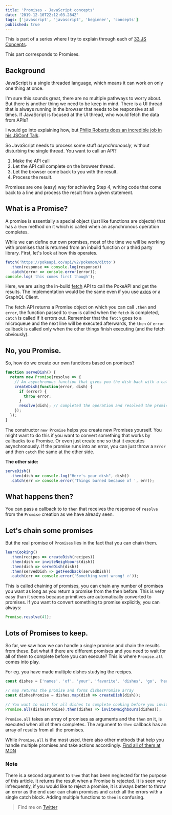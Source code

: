 ```yaml
---
title: 'Promises - JavaScript concepts'
date: '2019-12-10T22:12:03.284Z'
tags: ['javascript', 'javascript', 'beginner', 'concepts']
published: true
---
```


This is part of a series where I try to explain through each of [33 JS Concepts](https://github.com/leonardomso/33-js-concepts).

This part corresponds to Promises.

## Background

JavaScript is a single threaded language, which means it can work on only one thing at once.

I'm sure this sounds great, there are no multiple pathways to worry about. But there is another thing we need to be keep in mind. There is a UI thread that is always running in the browser that needs to be responsive at all times. If JavaScript is focused at the UI thread, who would fetch the data from APIs?

I would go into explaining how, but [Philip Roberts does an incredible job in his JSConf Talk](https://www.youtube.com/watch?v=8aGhZQkoFbQ).

So JavaScript needs to process some stuff _asynchronously_, without disturbing the single thread. You want to call an API?

1. Make the API call
1. Let the API call complete on the browser thread.
1. Let the browser come back to you with the result.
1. Process the result.

Promises are one (easy) way for achieving Step 4, writing code that come back to a line and process the result from a given statement.

## What is a Promise?

A promise is essentially a special object (just like functions are objects) that has a `then` method on it which is called when an asynchronous operation completes.

While we can define our own promises, most of the time we will be working with promises that is returned from an inbuild function or a third party library. First, let's look at how this operates.

```javascript
fetch('https://pokeapi.co/api/v2/pokemon/ditto')
  .then(response => console.log(response))
  .catch(error => console.error(error));
console.log('this comes first though');
```

Here, we are using the in-build [fetch](https://developer.mozilla.org/en-US/docs/Web/API/Fetch_API) API to call the PokeAPI and get the results. The implementation would be the same even if you use [axios](https://github.com/axios/axios) or a GraphQL Client.

The fetch API returns a Promise object on which you can call `.then` and `error`, the function passed to `then` is called when the `fetch` is completed, `catch` is called if it errors out. Remember that the `fetch` goes to a microqueue and the next line will be executed afterwards, the `then` or `error` callback is called only when the other things finish executing (and the fetch obviously).

## No, you Promise.

So, how do we create our own functions based on promises?

```javascript
function serveDish() {
  return new Promise(resolve => {
    // An asynchronous function that gives you the dish back with a callback.
    createDish(function(error, dish) {
      if (error) {
        throw error;
      }
      resolve(dish); // completed the operation and resolved the promise.
    });
  });
}
```

The constructor `new Promise` helps you create new Promises yourself. You might want to do this if you want to convert something that works by callbacks to a Promise. Or even just create one so that it executes asynchronously. If the promise runs into an error, you can just throw a `Error` and then `catch` the same at the other side.

**The other side:**

```javascript
serveDish()
  .then(dish => console.log("Here's your dish", dish))
  .catch(err => console.error('Things burned because of ', err));
```

## What happens then?

You can pass a callback to to `then` that receives the response of `resolve` from the `Promise` creation as we have already seen.

## Let's chain some promises

But the real promise of `Promises` lies in the fact that you can chain them.

```javascript
learnCooking()
  .then(recipes => createDish(recipes))
  .then(dish => inviteNeighbours(dish))
  .then(dish => serveDish(dish))
  .then(servedDish => getFeedback(servedDish))
  .catch(err => console.error('Something went wrong! 🔥'));
```

This is called chaining of promises, you can chain any number of promises you want as long as you return a promise from the then before. This is very easy than it seems because primitives are automatically converted to promises. If you want to convert something to promise explicitly, you can always:

```javascript
Promise.resolve(41);
```

## Lots of Promises to keep.

So far, we saw how we can handle a single promise and chain the results from these. But what if there are different promises and you need to wait for all of them to complete before you can execute? This is where `Promise.all` comes into play.

For eg. you have made multiple dishes studying the recipes.

```javascript
const dishes = ['names', 'of', 'your', 'favorite', 'dishes', 'go', 'here'];

// map returns the promise and forms dishesPromise array
const dishesPromise = dishes.map(dish => createDish(dish));

// You want to wait for all dishes to complete cooking before you invite neighbours
Promise.all(dishesPromise).then(dishes => inviteNeighbours(dishes));
```

`Promise.all` takes an array of promises as arguments and the `then` on it, is executed when all of them completes. The argument to `then` callback has an array of results from all the promises.

While `Promise.all` is the most used, there also other methods that help you handle multiple promises and take actions accordingly. [Find all of them at MDN](https://developer.mozilla.org/en-US/docs/Web/JavaScript/Reference/Global_Objects/Promise#Methods)

### Note

There is a second argument to `then` that has been neglected for the purpose of this article. It returns the result when a Promise is rejected. It is seen very infrequently, if you would like to reject a promise, it is always better to throw an error as the end user can chain promises and `catch` all the errors with a single catch block. Adding multiple functions to `then` is confusing.

> Find me on [Twitter](https://twitter.com/agneymenon)
